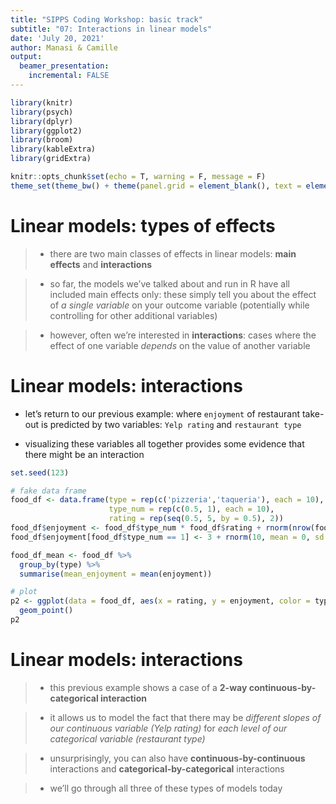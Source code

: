 ```yaml
---
title: "SIPPS Coding Workshop: basic track"
subtitle: "07: Interactions in linear models"
date: 'July 20, 2021'
author: Manasi & Camille
output:
  beamer_presentation:
    incremental: FALSE
---
```


```r

library(knitr)
library(psych)
library(dplyr)
library(ggplot2)
library(broom)
library(kableExtra)
library(gridExtra)

knitr::opts_chunk$set(echo = T, warning = F, message = F)
theme_set(theme_bw() + theme(panel.grid = element_blank(), text = element_text(size = 10)))

```

# Linear models: types of effects

> - there are two main classes of effects in linear models: **main effects** and **interactions**

> - so far, the models we've talked about and run in R have all included main effects only: these simply tell you about the effect of *a single variable* on your outcome variable (potentially while controlling for other additional variables)

> - however, often we're interested in **interactions**: cases where the effect of one variable *depends* on the value of another variable

# Linear models: interactions

- let's return to our previous example: where `enjoyment` of restaurant take-out is predicted by two variables: `Yelp rating` and `restaurant type`

- visualizing these variables all together provides some evidence that there might be an interaction
```r

set.seed(123)

# fake data frame
food_df <- data.frame(type = rep(c('pizzeria','taqueria'), each = 10),
                      type_num = rep(c(0.5, 1), each = 10),
                      rating = rep(seq(0.5, 5, by = 0.5), 2))
food_df$enjoyment <- food_df$type_num * food_df$rating + rnorm(nrow(food_df), mean = 0, sd = 0.3)
food_df$enjoyment[food_df$type_num == 1] <- 3 + rnorm(10, mean = 0, sd = 0.5)

food_df_mean <- food_df %>%
  group_by(type) %>%
  summarise(mean_enjoyment = mean(enjoyment))

# plot
p2 <- ggplot(data = food_df, aes(x = rating, y = enjoyment, color = type)) +
  geom_point()
p2

```

# Linear models: interactions

> - this previous example shows a case of a **2-way continuous-by-categorical interaction**

> - it allows us to model the fact that there may be *different slopes of our continuous variable (Yelp rating)* for *each level of our categorical variable (restaurant type)*

> - unsurprisingly, you can also have **continuous-by-continuous** interactions and **categorical-by-categorical** interactions

> - we'll go through all three of these types of models today
